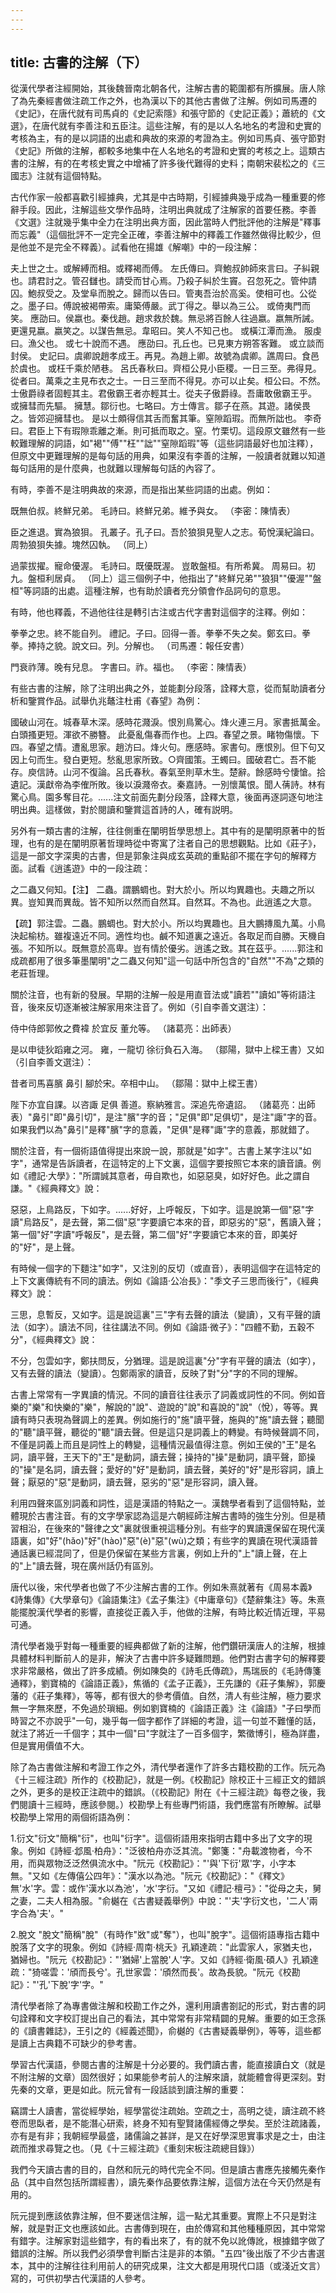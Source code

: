 ```yaml
---
---
---
```

title: 古書的注解（下）
---



從漢代學者注經開始，其後魏晉南北朝各代，注解古書的範圍都有所擴展。唐人除了為先秦經書做注疏工作之外，也為漢以下的其他古書做了注解。例如司馬遷的《史記》，在唐代就有司馬貞的《史記索隱》和張守節的《史記正義》；蕭統的《文選》，在唐代就有李善注和五臣注。這些注解，有的是以人名地名的考證和史實的考核為主，有的是以詞語的出處和典故的來源的考證為主。例如司馬貞、張守節對《史記》所做的注解，都較多地集中在人名地名的考證和史實的考核之上。這類古書的注解，有的在考核史實之中增補了許多後代難得的史料；南朝宋裴松之的《三國志》注就有這個特點。

古代作家一般都喜歡引經據典，尤其是中古時期，引經據典幾乎成為一種重要的修辭手段。因此，注解這些文學作品時，注明出典就成了注解家的首要任務。李善《文選》注就幾乎集中全力在注明出典方面，因此當時人們批評他的注解是"釋事而忘義"（這個批評不一定完全正確，李善注解中的釋義工作雖然做得比較少，但是他並不是完全不釋義）。試看他在揚雄《解嘲》中的一段注解：

夫上世之士。或解縛而相。或釋褐而傅。 左氏傳曰。齊鮑叔帥師來言曰。子糾親也。請君討之。管召讎也。請受而甘心焉。乃殺子糾於生竇。召忽死之。管仲請囚。鮑叔受之。及堂阜而脫之。歸而以告曰。管夷吾治於高奚。使相可也。公從之。墨子曰。傅說被褐帶索。庸築傅嚴。武丁得之。舉以為三公。 或倚夷門而笑。 應劭曰。侯嬴也。秦伐趙。趙求救於魏。無忌將百餘人往過嬴。嬴無所誡。更還見嬴。嬴笑之。以謀告無忌。韋昭曰。笑人不知己也。 或橫江潭而漁。 服虔曰。漁父也。 或七十說而不遇。 應劭曰。孔丘也。已見東方朔答客難。 或立談而封侯。 史記曰。虞卿說趙孝成王。再見。為趙上卿。故號為虞卿。譙周曰。食邑於虞也。 或枉千乘於陋巷。 呂氏春秋曰。齊桓公見小臣稷。一日三至。弗得見。從者曰。萬乘之主見布衣之士。一日三至而不得見。亦可以止矣。桓公曰。不然。士傲爵祿者固輕其主。君傲霸王者亦輕其士。從夫子傲爵祿。吾庸敢傲霸王乎。 或擁彗而先驅。 擁慧。鄒衍也。七略曰。方士傳言。鄒子在燕。其遊。諸侯畏之。皆郊迎擁彗也。 是以士頗得信其舌而奮其筆。窒隙蹈瑕。而無所詘也。 李奇曰。君臣上下有瑕隙乖離之漸。則可抵而取之。窒。竹栗切。這段原文雖然有一些較難理解的詞語，如"褐""傅""枉""詘""窒隙蹈瑕"等（這些詞語最好也加注釋），但原文中更難理解的是每句話的用典，如果沒有李善的注解，一般讀者就難以知道每句話用的是什麼典，也就難以理解每句話的內容了。

有時，李善不是注明典故的來源，而是指出某些詞語的出處。例如：

既無伯叔。終鮮兄弟。 毛詩曰。終鮮兄弟。維予與女。 （李密：陳情表）

臣之進退。實為狼狽。 孔叢子。孔子曰。吾於狼狽見聖人之志。荀悅漢紀論曰。周勃狼狽失據。塊然囚執。 （同上）

過蒙拔擢。寵命優渥。 毛詩曰。既優既渥。 豈敢盤桓。有所希冀。 周易曰。初九。盤桓利居貞。 （同上）這三個例子中，他指出了"終鮮兄弟""狼狽""優渥""盤桓"等詞語的出處。這種注解，也有助於讀者充分領會作品詞句的意思。

有時，他也釋義，不過他往往是轉引古注或古代字書對這個字的注釋。例如：

拳拳之忠。終不能自列。 禮記。子曰。回得一善。拳拳不失之矣。鄭玄曰。拳拳。捧持之貌。說文曰。列。分解也。 （司馬遷：報任安書）

門衰祚薄。晚有兒息。 字書曰。祚。福也。 （李密：陳情表）

有些古書的注解，除了注明出典之外，並能劃分段落，詮釋大意，從而幫助讀者分析和鑒賞作品。試舉仇兆鼇注杜甫《春望》為例：

國破山河在。城春草木深。感時花濺淚。恨別鳥驚心。烽火連三月。家書抵萬金。白頭搔更短。渾欲不勝簪。 此憂亂傷春而作也。上四。春望之景。睹物傷懷。下四。春望之情。遭亂思家。趙汸曰。烽火句。應感時。家書句。應恨別。但下句又因上句而生。發白更短。愁亂思家所致。○齊國策。王蠋曰。國破君亡。吾不能存。庾信詩。山河不復論。呂氏春秋。春氣至則草木生。楚辭。餘感時兮悽愴。拾遺記。漢獻帝為李傕所敗。後以淚濺帝衣。秦嘉詩。一別懷萬恨。聞人蒨詩。林有驚心鳥。園多奪目花。......注文前面先劃分段落，詮釋大意，後面再逐詞逐句地注明出典。這樣做，對於閱讀和鑒賞這首詩的人，確有説明。

另外有一類古書的注解，往往側重在闡明哲學思想上。其中有的是闡明原著中的哲理，也有的是在闡明原著哲理時從中寄寓了注者自己的思想觀點。比如《莊子》，這是一部文字深奧的古書，但是郭象注與成玄英疏的重點卻不擺在字句的解釋方面。試看《逍遙遊》中的一段注疏：

之二蟲又何知。【注】 二蟲。謂鵬蜩也。對大於小。所以均異趣也。夫趣之所以異。豈知異而異哉。皆不知所以然而自然耳。自然耳。不為也。此逍遙之大意。

【疏】郭注雲。二蟲。鵬蜩也。對大於小。所以均異趣也。且大鵬摶風九萬。小鳥決起榆枋。雖複遠近不同。適性均也。鹹不知道裏之遠近。各取足而自勝。天機自張。不知所以。既無意於高卑。豈有情於優劣。逍遙之致。其在茲乎。......郭注和成疏都用了很多筆墨闡明"之二蟲又何知"這一句話中所包含的"自然""不為"之類的老莊哲理。

關於注音，也有新的發展。早期的注解一般是用直音法或"讀若""讀如"等術語注音，後來反切逐漸被注解家用來注音了。例如（引自李善文選注）：

侍中侍郎郭攸之費褘 於宜反 董允等。 （諸葛亮：出師表）

是以申徒狄蹈雍之河。 雍，一龍切 徐衍負石入海。 （鄒陽，獄中上樑王書）又如（引自李善文選注）：

昔者司馬喜臏 鼻引 腳於宋。卒相中山。 （鄒陽：獄中上樑王書）

陛下亦宜自課。以咨諏 足俱 善道。察納雅言。深追先帝遺詔。 （諸葛亮：出師表）"鼻引"即"鼻引切"，是注"臏"字的音；"足俱"即"足俱切"，是注"諏"字的音。如果我們以為"鼻引"是釋"臏"字的意義，"足俱"是釋"諏"字的意義，那就錯了。

關於注音，有一個術語值得提出來說一說，那就是"如字"。古書上某字注以"如字"，通常是告訴讀者，在這特定的上下文裏，這個字要按照它本來的讀音讀。例如《禮記·大學》："所謂誠其意者，毋自欺也，如惡惡臭，如好好色。此之謂自謙。"《經典釋文》說：

惡惡，上鳥路反，下如字。......好好，上呼報反，下如字。這是說第一個"惡"字讀"烏路反"，是去聲，第二個"惡"字要讀它本來的音，即惡劣的"惡"，舊讀入聲；第一個"好"字讀"呼報反"，是去聲，第二個"好"字要讀它本來的音，即美好的"好"，是上聲。

有時候一個字的下麵注"如字"，又注別的反切（或直音），表明這個字在這特定的上下文裏傳統有不同的讀法。例如《論語·公冶長》："季文子三思而後行"，《經典釋文》說：

三思，息暫反，又如字。這是說這裏"三"字有去聲的讀法（變讀），又有平聲的讀法（如字）。讀法不同，往往講法不同。例如《論語·微子》："四體不勤，五穀不分"，《經典釋文》說：

不分，包雲如字，鄭扶問反，分猶理。這是說這裏"分"字有平聲的讀法（如字），又有去聲的讀法（變讀）。包鄭兩家的讀音，反映了對"分"字的不同的理解。

古書上常常有一字異讀的情況。不同的讀音往往表示了詞義或詞性的不同。例如音樂的"樂"和快樂的"樂"，解說的"說"、遊說的"說"和喜說的"說"（悅），等等。異讀有時只表現為聲調上的差異。例如施行的"施"讀平聲，施與的"施"讀去聲；聽聞的"聽"讀平聲，聽從的"聽"讀去聲。但是這只是詞義上的轉變。有時候聲調不同，不僅是詞義上而且是詞性上的轉變，這種情況最值得注意。例如王侯的"王"是名詞，讀平聲，王天下的"王"是動詞，讀去聲；操持的"操"是動詞，讀平聲，節操的"操"是名詞，讀去聲；愛好的"好"是動詞，讀去聲，美好的"好"是形容詞，讀上聲；厭惡的"惡"是動詞，讀去聲，惡劣的"惡"是形容詞，讀入聲。

利用四聲來區別詞義和詞性，這是漢語的特點之一。漢魏學者看到了這個特點，並體現於古書注音。有的文字學家認為這是六朝經師注解古書時的強生分別。但是積習相沿，在後來的"聲律之文"裏就很重視這種分別。有些字的異讀還保留在現代漢語裏，如"好"(hǎo)"好"(hào)"惡"(è)"惡"(wù)之類；有些字的異讀在現代漢語普通話裏已經混同了，但是仍保留在某些方言裏，例如上升的"上"讀上聲，在上的"上"讀去聲，現在廣州話仍有區別。

唐代以後，宋代學者也做了不少注解古書的工作。例如朱熹就著有《周易本義》《詩集傳》《大學章句》《論語集注》《孟子集注》《中庸章句》《楚辭集注》等。朱熹能擺脫漢代學者的影響，直接從正義入手，他做的注解，有時比較近情近理，平易可通。

清代學者幾乎對每一種重要的經典都做了新的注解，他們鑽研漢唐人的注解，根據具體材料判斷前人的是非，解決了古書中許多疑難問題。他們對古書字句的解釋要求非常嚴格，做出了許多成績。例如陳奐的《詩毛氏傳疏》，馬瑞辰的《毛詩傳箋通釋》，劉寶楠的《論語正義》，焦循的《孟子正義》，王先謙的《莊子集解》，郭慶藩的《莊子集釋》，等等，都有很大的參考價值。自然，清人有些注解，極力要求無一字無來歷，不免過於瑣細。例如劉寶楠的《論語正義》注《論語》"子曰學而時習之不亦說乎"一句，幾乎每一個字都作了詳細的考證，這一句並不難懂的話，就注了將近一千個字；其中一個"曰"字就注了一百多個字，繁徵博引，極為詳盡，但是實用價值不大。

除了為古書做注解和考證工作之外，清代學者還作了許多古籍校勘的工作。阮元為《十三經注疏》所作的《校勘記》，就是一例。《校勘記》除校正十三經正文的錯誤之外，更多的是校正注疏中的錯誤。（《校勘記》附在《十三經注疏》每卷之後，我們閱讀十三經時，應該參閱。）校勘學上有些專門術語，我們應當有所瞭解。試舉校勘學上常用的兩個術語為例：

1.衍文"衍文"簡稱"衍"，也叫"衍字"。這個術語用來指明古籍中多出了文字的現象。例如《詩經·邶風·柏舟》："泛彼柏舟亦泛其流。"鄭箋："舟載渡物者，今不用，而與眾物泛泛然俱流水中。"阮元《校勘記》："'與'下衍'眾'字，小字本無。"又如《左傳僖公四年》："漢水以為池。"阮元《校勘記》："《釋文》無'水'字。雲：或作'漢水以為池'，'水'字衍。"又如《禮記·檀弓》："從母之夫，舅之妻，二夫人相為服。"俞樾在《古書疑義舉例》中說："'夫'字衍文也，'二人'兩字合為'夫'。"

2.脫文 "脫文"簡稱"脫"（有時作"敚"或"奪"），也叫"脫字"。這個術語專指古籍中脫落了文字的現象。例如《詩經·周南·桃夭》孔穎達疏："此雲家人，家猶夫也，猶婦也。"阮元《校勘記》："'猶婦'上當脫'人'字。又如《詩經·衛風·碩人》孔穎達疏："猗嗟雲：'頎而長兮'。孔世家雲：'頎然而長'。故為長貌。"阮元《校勘記》："'孔'下脫'字'字。"

清代學者除了為專書做注解和校勘工作之外，還利用讀書劄記的形式，對古書的詞句詮釋和文字校訂提出自己的看法，其中常常有非常精闢的見解。重要的如王念孫的《讀書雜誌》，王引之的《經義述聞》，俞樾的《古書疑義舉例》，等等，這些都是讀上古典籍不可缺少的參考書。

學習古代漢語，參閱古書的注解是十分必要的。我們讀古書，能直接讀白文（就是不附注解的文章）固然很好；如果能參考前人的注解來讀，就能體會得更深刻。對先秦的文章，更是如此。阮元曾有一段話談到讀注解的重要：

竊謂士人讀書，當從經學始，經學當從注疏始。空疏之士，高明之徒，讀注疏不終卷而思臥者，是不能潛心研索，終身不知有聖賢諸儒經傳之學矣。至於注疏諸義，亦有是有非；我朝經學最盛，諸儒論之甚詳，是又在好學深思實事求是之士，由注疏而推求尋覽之也。（見《十三經注疏》《重刻宋板注疏總目錄》）

我們今天讀古書的目的，自然和阮元的時代完全不同。但是讀古書應先接觸先秦作品（其中自然包括所謂經書），讀先秦作品要依靠注解，這個方法在今天仍然是有用的。

阮元提到應該依靠注解，但不要迷信注解，這一點尤其重要。實際上不只是對注解，就是對正文也應該如此。古書傳到現在，由於傳寫和其他種種原因，其中常常有錯字。注解家對這些錯字，有的看出來了，有的就不免以訛傳訛，根據錯字做了錯誤的注解。所以我們必須學會判斷古注是非的本領。"五四"後出版了不少古書選本，其中的注解往往利用前人的研究成果，注文大都是用現代口語（或淺近文言）寫的，可供初學古代漢語的人參考。